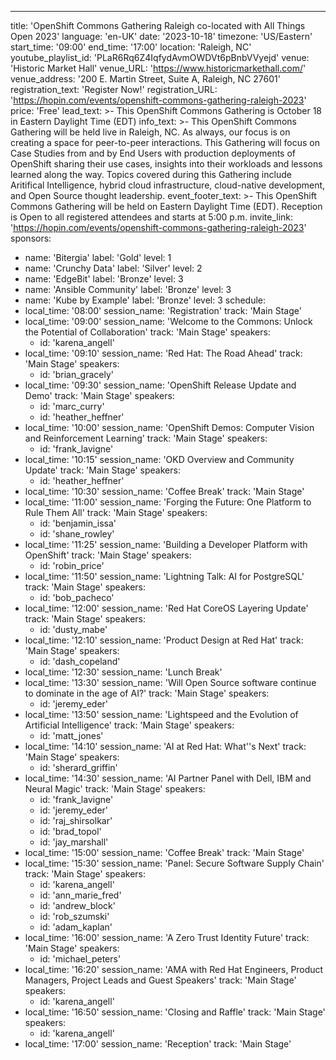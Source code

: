 ---
title: 'OpenShift Commons Gathering Raleigh co-located with All Things Open 2023'
language: 'en-UK'
date: '2023-10-18'
timezone: 'US/Eastern'
start_time: '09:00'
end_time: '17:00'
location: 'Raleigh, NC'
youtube_playlist_id: 'PLaR6Rq6Z4IqfydAvmOWDVt6pBnbVVyejd'
venue: 'Historic Market Hall'
venue_URL: 'https://www.historicmarkethall.com/'
venue_address: '200 E. Martin Street, Suite A, Raleigh, NC 27601'
registration_text: 'Register Now!'
registration_URL: 'https://hopin.com/events/openshift-commons-gathering-raleigh-2023'
price: 'Free'
lead_text: >-
  This OpenShift Commons Gathering is October 18 in Eastern Daylight Time (EDT)
info_text: >-
  This OpenShift Commons Gathering will be held live in Raleigh, NC. As always, our focus is on creating a space for peer-to-peer interactions. This Gathering will focus on Case Studies from and by End Users with production deployments of OpenShift sharing their use cases, insights into their workloads and lessons learned along the way. Topics covered during this Gathering include Aritifical Intelligence, hybrid cloud infrastructure, cloud-native development, and Open Source thought leadership.
event_footer_text: >-
  This OpenShift Commons Gathering will be held on Eastern Daylight Time (EDT). Reception is Open to all registered attendees and starts at 5:00 p.m.
invite_link: 'https://hopin.com/events/openshift-commons-gathering-raleigh-2023'
sponsors:
  - name: 'Bitergia'
    label: 'Gold'
    level: 1
  - name: 'Crunchy Data'
    label: 'Silver'
    level: 2
  - name: 'EdgeBit'
    label: 'Bronze'
    level: 3
  - name: 'Ansible Community'
    label: 'Bronze'
    level: 3
  - name: 'Kube by Example'
    label: 'Bronze'
    level: 3
schedule:
  - local_time: '08:00'
    session_name: 'Registration'
    track: 'Main Stage'
  - local_time: '09:00'
    session_name: 'Welcome to the Commons: Unlock the Potential of Collaboration'
    track: 'Main Stage'
    speakers:
      - id: 'karena_angell'
  - local_time: '09:10'
    session_name: 'Red Hat: The Road Ahead'
    track: 'Main Stage'
    speakers:
      - id: 'brian_gracely'
  - local_time: '09:30'
    session_name: 'OpenShift Release Update and Demo'
    track: 'Main Stage'
    speakers:
      - id: 'marc_curry'
      - id: 'heather_heffner'
  - local_time: '10:00'
    session_name: 'OpenShift Demos: Computer Vision and Reinforcement Learning'
    track: 'Main Stage'
    speakers:
      - id: 'frank_lavigne'
  - local_time: '10:15'
    session_name: 'OKD Overview and Community Update'
    track: 'Main Stage'
    speakers:
      - id: 'heather_heffner'
  - local_time: '10:30'
    session_name: 'Coffee Break'
    track: 'Main Stage'
  - local_time: '11:00'
    session_name: 'Forging the Future: One Platform to Rule Them All'
    track: 'Main Stage'
    speakers:
      - id: 'benjamin_issa'
      - id: 'shane_rowley'
  - local_time: '11:25'
    session_name: 'Building a Developer Platform with OpenShift'
    track: 'Main Stage'
    speakers:
      - id: 'robin_price'
  - local_time: '11:50'
    session_name: 'Lightning Talk: AI for PostgreSQL'
    track: 'Main Stage'
    speakers:
      - id: 'bob_pacheco'
  - local_time: '12:00'
    session_name: 'Red Hat CoreOS Layering Update'
    track: 'Main Stage'
    speakers:
      - id: 'dusty_mabe'
  - local_time: '12:10'
    session_name: 'Product Design at Red Hat'
    track: 'Main Stage'
    speakers:
      - id: 'dash_copeland'
  - local_time: '12:30'
    session_name: 'Lunch Break'
  - local_time: '13:30'
    session_name: 'Will Open Source software continue to dominate in the age of AI?'
    track: 'Main Stage'
    speakers:
      - id: 'jeremy_eder'
  - local_time: '13:50'
    session_name: 'Lightspeed and the Evolution of Artificial Intelligence'
    track: 'Main Stage'
    speakers:
      - id: 'matt_jones'  
  - local_time: '14:10'
    session_name: 'AI at Red Hat: What''s Next'
    track: 'Main Stage'
    speakers:
      - id: 'sherard_griffin'
  - local_time: '14:30'
    session_name: 'AI Partner Panel with Dell, IBM and Neural Magic'
    track: 'Main Stage'
    speakers:
      - id: 'frank_lavigne'
      - id: 'jeremy_eder'
      - id: 'raj_shirsolkar'
      - id: 'brad_topol'
      - id: 'jay_marshall'
  - local_time: '15:00'
    session_name: 'Coffee Break'
    track: 'Main Stage'
  - local_time: '15:30'
    session_name: 'Panel: Secure Software Supply Chain'
    track: 'Main Stage'
    speakers: 
      - id: 'karena_angell'
      - id: 'ann_marie_fred'
      - id: 'andrew_block'
      - id: 'rob_szumski'
      - id: 'adam_kaplan'
  - local_time: '16:00'
    session_name: 'A Zero Trust Identity Future'
    track: 'Main Stage'
    speakers:
      - id: 'michael_peters'
  - local_time: '16:20'
    session_name: 'AMA with Red Hat Engineers, Product Managers, Project Leads and Guest Speakers'
    track: 'Main Stage'
    speakers:
      - id: 'karena_angell'
  - local_time: '16:50'
    session_name: 'Closing and Raffle'
    track: 'Main Stage'
    speakers:
      - id: 'karena_angell'
  - local_time: '17:00'
    session_name: 'Reception'
    track: 'Main Stage'
